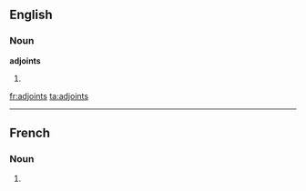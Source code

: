 ==English==

===Noun===
'''adjoints'''

# {{plural of|[[adjoint]]}}

[[fr:adjoints]]
[[ta:adjoints]]

----
==French==

===Noun===
{{infl|fr|plural}} {{m|p}}

# {{plural of|adjoint|lang=French}}


{{rfc-auto}}